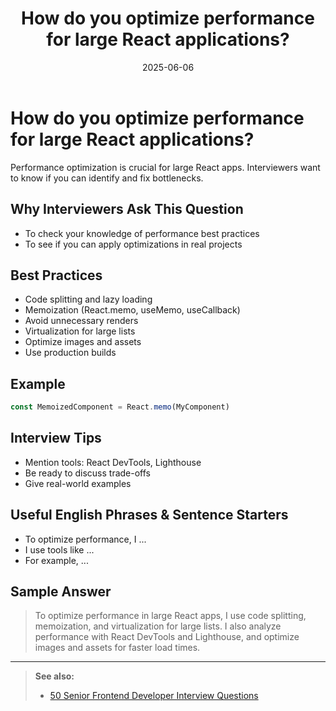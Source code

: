 ﻿---
title: 'How do you optimize performance for large React applications?'
date: '2025-06-06'
tags: ['interview', 'react', 'performance', 'optimization']
draft: false
summary: 'Best practices for optimizing performance in large React applications, with examples and interview tips.'
authors: ['default']
layout: PostSimple
---

# How do you optimize performance for large React applications?

Performance optimization is crucial for large React apps. Interviewers want to know if you can identify and fix bottlenecks.

## Why Interviewers Ask This Question

- To check your knowledge of performance best practices
- To see if you can apply optimizations in real projects

## Best Practices

- Code splitting and lazy loading
- Memoization (React.memo, useMemo, useCallback)
- Avoid unnecessary renders
- Virtualization for large lists
- Optimize images and assets
- Use production builds

## Example

```js
const MemoizedComponent = React.memo(MyComponent)
```

## Interview Tips

- Mention tools: React DevTools, Lighthouse
- Be ready to discuss trade-offs
- Give real-world examples

## Useful English Phrases & Sentence Starters

- To optimize performance, I ...
- I use tools like ...
- For example, ...

## Sample Answer

> To optimize performance in large React apps, I use code splitting, memoization, and virtualization for large lists. I also analyze performance with React DevTools and Lighthouse, and optimize images and assets for faster load times.

---

> **See also:**
>
> - [50 Senior Frontend Developer Interview Questions](./50-frontend-senior-interview-questions)

